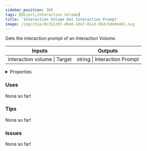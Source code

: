 ```yaml
---
sidebar_position: 360
tags: [Object,Interaction Volume]
title: 'Interaction Volume Get Interaction Prompt'
image: /img/chip/0c351297-db4d-43e7-81a3-95dc5ddde401.svg
---
```


Gets the interaction prompt of an Interaction Volume.



<IChip uuid="0c351297-db4d-43e7-81a3-95dc5ddde401"/>

<table><thead><tr><th>Inputs</th><th>Outputs</th></tr></thead><tbody><tr><td>interaction volume | Target</td><td>string | Interaction Prompt</td></tr></tbody></table>

<details>
  <summary>Properties</summary>
  <div>
    <div>
    <table>
      <tbody>
        <tr>
          <td>Is beta required?</td>
          <td>No</td>
        </tr>
        <tr>
          <td>Is chip a trolling risk?</td>
          <td>No</td>
        </tr>
        <tr>
          <td>Is chip a role assignment risk?</td>
          <td>No</td>
        </tr>
        <tr>
          <td>Chip UUID</td>
          <td>0c351297-db4d-43e7-81a3-95dc5ddde401</td>
        </tr>
        <tr>
          <td>Room availability</td>
          <td>Available everywhere</td>
        </tr>
      </tbody>
    </table>
    </div>
  </div>
</details>

### Uses

None so far!

### Tips

None so far!

### Issues

None so far!